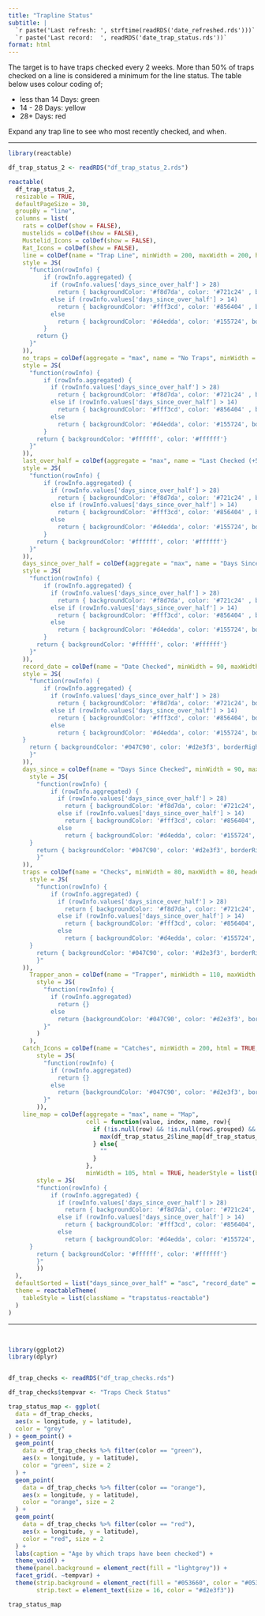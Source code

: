 ```yaml
---
title: "Trapline Status"
subtitle: |
  `r paste('Last refresh: ', strftime(readRDS('date_refreshed.rds')))` <br>
  `r paste('Last record:  ', readRDS('date_trap_status.rds'))`
format: html
---
```


The target is to have traps checked every 2 weeks. More than 50% of traps checked on a line is considered a minimum for the line status. The table below uses colour coding of;
<ul type = "dot">
  <li>less than 14 Days: green</li>
  <li>14 - 28 Days: yellow</li>
  <li>28+ Days: red</li>
</ul>
Expand any trap line to see who most recently checked, and when.



<hr style="border: 1px '#d2e3f3';">

```r
library(reactable)

df_trap_status_2 <- readRDS("df_trap_status_2.rds")

reactable(
  df_trap_status_2,
  resizable = TRUE,
  defaultPageSize = 30,
  groupBy = "line",
  columns = list(
    rats = colDef(show = FALSE),
    mustelids = colDef(show = FALSE),
    Mustelid_Icons = colDef(show = FALSE),
    Rat_Icons = colDef(show = FALSE),
    line = colDef(name = "Trap Line", minWidth = 200, maxWidth = 200, headerStyle = list(backgroundColor = '#047C90', color= '#d2e3f3'),
    style = JS(
      "function(rowInfo) {
          if (rowInfo.aggregated) {
            if (rowInfo.values['days_since_over_half'] > 28)
              return { backgroundColor: '#f8d7da', color: '#721c24' , borderRight : '1px solid rgba(255, 255, 255, 1)'};
            else if (rowInfo.values['days_since_over_half'] > 14)
              return { backgroundColor: '#fff3cd', color: '#856404' , borderRight : '1px solid rgba(255, 255, 255, 1)'};
            else
              return { backgroundColor: '#d4edda', color: '#155724', borderRight : '1px solid rgba(255, 255, 255, 1)' };
          }
        return {}
      }"
    )),
    no_traps = colDef(aggregate = "max", name = "No Traps", minWidth = 70, maxWidth = 70, headerStyle = list(backgroundColor = '#047C90', color= '#d2e3f3'),
    style = JS(
      "function(rowInfo) {
          if (rowInfo.aggregated) {
            if (rowInfo.values['days_since_over_half'] > 28)
              return { backgroundColor: '#f8d7da', color: '#721c24' , borderRight : '1px solid rgba(255, 255, 255, 1)'};
            else if (rowInfo.values['days_since_over_half'] > 14)
              return { backgroundColor: '#fff3cd', color: '#856404' , borderRight : '1px solid rgba(255, 255, 255, 1)'};
            else
              return { backgroundColor: '#d4edda', color: '#155724', borderRight : '1px solid rgba(255, 255, 255, 1)' };
          }
        return { backgroundColor: '#ffffff', color: '#ffffff'}
      }"
    )),    
    last_over_half = colDef(aggregate = "max", name = "Last Checked (+50% Traps)", minWidth = 100, maxWidth = 100, headerStyle = list(backgroundColor = '#047C90', color= '#d2e3f3'),
    style = JS(
      "function(rowInfo) {
          if (rowInfo.aggregated) {
            if (rowInfo.values['days_since_over_half'] > 28)
              return { backgroundColor: '#f8d7da', color: '#721c24' , borderRight : '1px solid rgba(255, 255, 255, 1)'};
            else if (rowInfo.values['days_since_over_half'] > 14)
              return { backgroundColor: '#fff3cd', color: '#856404' , borderRight : '1px solid rgba(255, 255, 255, 1)'};
            else
              return { backgroundColor: '#d4edda', color: '#155724', borderRight : '1px solid rgba(255, 255, 255, 1)' };
          }
        return { backgroundColor: '#ffffff', color: '#ffffff'}
      }"
    )),
    days_since_over_half = colDef(aggregate = "max", name = "Days Since Checked (+50% Traps)", minWidth = 90, maxWidth = 90, headerStyle = list(backgroundColor = '#047C90', color= '#d2e3f3'),
    style = JS(
      "function(rowInfo) {
          if (rowInfo.aggregated) {
            if (rowInfo.values['days_since_over_half'] > 28)
              return { backgroundColor: '#f8d7da', color: '#721c24' , borderRight : '1px solid rgba(255, 255, 255, 1)'};
            else if (rowInfo.values['days_since_over_half'] > 14)
              return { backgroundColor: '#fff3cd', color: '#856404' , borderRight : '1px solid rgba(255, 255, 255, 1)'};
            else
              return { backgroundColor: '#d4edda', color: '#155724', borderRight : '1px solid rgba(255, 255, 255, 1)' };
          }
        return { backgroundColor: '#ffffff', color: '#ffffff'}
      }"
    )),
    record_date = colDef(name = "Date Checked", minWidth = 90, maxWidth = 90, headerStyle = list(backgroundColor = '#047C90', color= '#d2e3f3'),
    style = JS(
      "function(rowInfo) {
          if (rowInfo.aggregated) {
            if (rowInfo.values['days_since_over_half'] > 28)
              return { backgroundColor: '#f8d7da', color: '#721c24', borderRight : '1px solid rgba(255, 255, 255, 1)' };
            else if (rowInfo.values['days_since_over_half'] > 14)
              return { backgroundColor: '#fff3cd', color: '#856404', borderRight : '1px solid rgba(255, 255, 255, 1)' };
            else
              return { backgroundColor: '#d4edda', color: '#155724', borderRight : '1px solid rgba(255, 255, 255, 1)' };
    }
      return { backgroundColor: '#047C90', color: '#d2e3f3', borderRight : '1px solid rgba(255, 255, 255, 1)'}
      }"
    )),
    days_since = colDef(name = "Days Since Checked", minWidth = 90, maxWidth = 100, headerStyle = list(backgroundColor = '#047C90', color= '#d2e3f3'),
      style = JS(
        "function(rowInfo) {
            if (rowInfo.aggregated) {
              if (rowInfo.values['days_since_over_half'] > 28)
                return { backgroundColor: '#f8d7da', color: '#721c24', borderRight : '1px solid rgba(255, 255, 255, 1)' };
              else if (rowInfo.values['days_since_over_half'] > 14)
                return { backgroundColor: '#fff3cd', color: '#856404', borderRight : '1px solid rgba(255, 255, 255, 1)' };
              else
                return { backgroundColor: '#d4edda', color: '#155724', borderRight : '1px solid rgba(255, 255, 255, 1)' };
      }
        return { backgroundColor: '#047C90', color: '#d2e3f3', borderRight : '1px solid rgba(255, 255, 255, 1)'}
        }"
    )),
    traps = colDef(name = "Checks", minWidth = 80, maxWidth = 80, headerStyle = list(backgroundColor = '#047C90', color= '#d2e3f3'),
      style = JS(
        "function(rowInfo) {
            if (rowInfo.aggregated) {
              if (rowInfo.values['days_since_over_half'] > 28)
                return { backgroundColor: '#f8d7da', color: '#721c24', borderRight : '1px solid rgba(255, 255, 255, 1)' };
              else if (rowInfo.values['days_since_over_half'] > 14)
                return { backgroundColor: '#fff3cd', color: '#856404', borderRight : '1px solid rgba(255, 255, 255, 1)' };
              else
                return { backgroundColor: '#d4edda', color: '#155724', borderRight : '1px solid rgba(255, 255, 255, 1)' };
      }
        return { backgroundColor: '#047C90', color: '#d2e3f3', borderRight : '1px solid rgba(255, 255, 255, 1)'}
        }"
    )),
      Trapper_anon = colDef(name = "Trapper", minWidth = 110, maxWidth = 110, headerStyle = list(backgroundColor = '#047C90', color= '#d2e3f3'),
        style = JS(
          "function(rowInfo) {
            if (rowInfo.aggregated)
              return {}
            else
              return {backgroundColor: '#047C90', color: '#d2e3f3', borderRight : '1px solid rgba(255, 255, 255, 1)'}
          }"
        )
      ),
    Catch_Icons = colDef(name = "Catches", minWidth = 200, html = TRUE, headerStyle = list(backgroundColor = '#047C90', color= '#d2e3f3'),
        style = JS(
          "function(rowInfo) {
            if (rowInfo.aggregated)
              return {}
            else
              return {backgroundColor: '#047C90', color: '#d2e3f3', borderRight : '1px solid rgba(255, 255, 255, 1)'}
          }"
        )),
    line_map = colDef(aggregate = "max", name = "Map", 
                      cell = function(value, index, name, row){
                        if (!is.null(row) && !is.null(row$.grouped) && row$.grouped) {
                          max(df_trap_status_2$line_map[df_trap_status_2$map == row$map])
                        } else{
                          ""
                        }
                      },
                      minWidth = 105, html = TRUE, headerStyle = list(backgroundColor = '#047C90', color= '#d2e3f3'),
        style = JS(
        "function(rowInfo) {
            if (rowInfo.aggregated) {
              if (rowInfo.values['days_since_over_half'] > 28)
                return { backgroundColor: '#f8d7da', color: '#721c24', borderRight : '1px solid rgba(255, 255, 255, 1)' };
              else if (rowInfo.values['days_since_over_half'] > 14)
                return { backgroundColor: '#fff3cd', color: '#856404', borderRight : '1px solid rgba(255, 255, 255, 1)' };
              else
                return { backgroundColor: '#d4edda', color: '#155724', borderRight : '1px solid rgba(255, 255, 255, 1)' };
      }
        return { backgroundColor: '#ffffff', color: '#ffffff'}
        }"
        ))
  ),
  defaultSorted = list("days_since_over_half" = "asc", "record_date" = "desc"),
  theme = reactableTheme(
    tableStyle = list(className = "trapstatus-reactable")
  )
)

```

<hr style="border: 1px '#d2e3f3';">

<br />

```r
library(ggplot2)
library(dplyr)


df_trap_checks <- readRDS("df_trap_checks.rds")

df_trap_checks$tempvar <- "Traps Check Status"

trap_status_map <- ggplot(
  data = df_trap_checks,
  aes(x = longitude, y = latitude),
  color = "grey"
) + geom_point() +
  geom_point(
    data = df_trap_checks %>% filter(color == "green"),
    aes(x = longitude, y = latitude),
    color = "green", size = 2
  ) +
  geom_point(
    data = df_trap_checks %>% filter(color == "orange"),
    aes(x = longitude, y = latitude),
    color = "orange", size = 2
  ) +
  geom_point(
    data = df_trap_checks %>% filter(color == "red"),
    aes(x = longitude, y = latitude),
    color = "red", size = 2
  ) +
  labs(caption = "Age by which traps have been checked") +
  theme_void() +
  theme(panel.background = element_rect(fill = "lightgrey")) +
  facet_grid(. ~tempvar) +
  theme(strip.background = element_rect(fill = "#053660", color = "#053660"),
        strip.text = element_text(size = 16, color = "#d2e3f3"))

trap_status_map
```